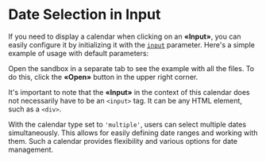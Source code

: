 # Date Selection in Input

If you need to display a calendar when clicking on an **«Input»**, you can easily configure it by initializing it with the <a href="/docs/reference/main/main-settings#input">`input`</a> parameter.
Here's a simple example of usage with default parameters:

<Info>Open the sandbox in a separate tab to see the example with all the files. To do this, click the **«Open»** button in the upper right corner.</Info>

<Sandbox example="additional-features-date-picker-in-input" height={470} input="#calendar-input" />

It's important to note that the **«Input»** in the context of this calendar does not necessarily have to be an `<input>` tag. It can be any HTML element, such as a `<div>`.

<Sandbox example="additional-features-date-picker-in-input-div" height={470} input="#calendar-input-div" />

With the calendar type set to `'multiple'`, users can select multiple dates simultaneously.
This allows for easily defining date ranges and working with them.
Such a calendar provides flexibility and various options for date management.

<Sandbox example="additional-features-date-picker-in-input-multiple" vertically={false} height={760} input="#calendar-input" />

